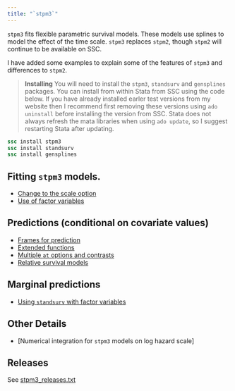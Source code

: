 ```yaml
---
title: "`stpm3`"
---
```


`stpm3` fits flexible parametric survival models. These models use splines to model the effect of the time scale. 
`stpm3` replaces `stpm2`, though `stpm2` will continue to be available on SSC.

I have added some examples to explain some of the features of `stpm3` and differences to `stpm2`.

> **Installing**
You will need to install the `stpm3`, `standsurv` and `gensplines` packages.
You can install from within Stata from SSC using
the code below. 
If you have already installed earler test versions from my website then I recommend first 
removing these versions using `ado uninstall` before installing the version from SSC.
Stata does not always refresh the mata libraries when using `ado update`, so I 
suggest restarting Stata after updating.

```stata
ssc install stpm3
ssc install standsurv
ssc install gensplines
```

## Fitting `stpm3` models.
- [Change to the scale option](/software/stpm3/scale_option.qmd)
- [Use of factor variables](/software/stpm3/factor_variables.qmd)

## Predictions (conditional on covariate values)
- [Frames for prediction](/software/stpm3/predictions.qmd)
- [Extended functions](/software/stpm3/extended_functions.qmd)
- [Multiple `at` options and contrasts](/software/stpm3/contrasts.qmd)
- [Relative survival models](/software/stpm3/relative_survival_models.qmd)


## Marginal predictions 
- [Using `standsurv` with factor variables](/software/stpm3/standsurv.qmd)

## Other Details
- [Numerical integration for `stpm3` models on log hazard scale]


## Releases

See [stpm3_releases.txt](/software/stpm3/stpm3_releases.txt)

